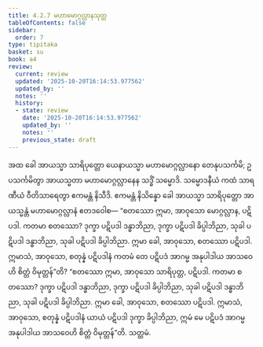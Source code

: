 ```yaml
---
title: 4.2.7 မဟာမောဂ္ဂလ္လာနသုတ္တ
tableOfContents: false
sidebar:
  order: 7
type: tipitaka
basket: su
book: a4
review:
  current: review
  updated: '2025-10-20T16:14:53.977562'
  updated_by: ''
  notes: ''
  history:
  - state: review
    date: '2025-10-20T16:14:53.977562'
    updated_by: ''
    notes: ''
    previous_state: draft
---
```



<DynamicBreadcrumb />


<ReviewStatus review={frontmatter.review} showDetails={true} />

<HypothesisAnnotation frontmatter={frontmatter} />

<Division number="167" book="a4" e="ch" v="15" p="472">

<Paragraph number="986" book="a4">
အထ ခေါ အာယသ္မာ သာရိပုတ္တော ယေနာယသ္မာ မဟာမောဂ္ဂလ္လာနော တေနုပသင်္ကမိ; ဥပသင်္ကမိတွာ အာယသ္မတာ မဟာမောဂ္ဂလ္လာနေန သဒ္ဓိံ သမ္မောဒိ. သမ္မောဒနီယံ ကထံ သာရဏီယံ ဝီတိသာရေတွာ ဧကမန္တံ နိသီဒိ. ဧကမန္တံ နိသိန္နော ခေါ အာယသ္မာ သာရိပုတ္တော အာယသ္မန္တံ မဟာမောဂ္ဂလ္လာနံ ဧတဒဝေါစ—
</Paragraph>

<Paragraph number="987" book="a4">
“စတဿော ဣမာ, အာဝုသော မောဂ္ဂလ္လာန, ပဋိပဒါ. ကတမာ စတဿော? ဒုက္ခာ ပဋိပဒါ ဒန္ဓာဘိညာ, ဒုက္ခာ ပဋိပဒါ ခိပ္ပါဘိညာ, သုခါ ပဋိပဒါ ဒန္ဓာဘိညာ, သုခါ ပဋိပဒါ ခိပ္ပါဘိညာ. ဣမာ ခေါ, အာဝုသော, စတဿော ပဋိပဒါ. ဣမာသံ, အာဝုသော, စတုန္နံ ပဋိပဒါနံ ကတမံ တေ ပဋိပဒံ အာဂမ္မ အနုပါဒါယ အာသဝေဟိ စိတ္တံ ဝိမုတ္တန်”တိ?
</Paragraph>

<Paragraph number="988" book="a4">
“စတဿော ဣမာ, အာဝုသော သာရိပုတ္တ, ပဋိပဒါ. ကတမာ စတဿော? ဒုက္ခာ ပဋိပဒါ ဒန္ဓာဘိညာ, ဒုက္ခာ ပဋိပဒါ ခိပ္ပါဘိညာ, သုခါ ပဋိပဒါ ဒန္ဓာဘိညာ, သုခါ ပဋိပဒါ ခိပ္ပါဘိညာ. ဣမာ ခေါ, အာဝုသော, စတဿော ပဋိပဒါ. ဣမာသံ, အာဝုသော, စတုန္နံ ပဋိပဒါနံ ယာယံ ပဋိပဒါ ဒုက္ခာ ခိပ္ပါဘိညာ, ဣမံ မေ ပဋိပဒံ အာဂမ္မ အနုပါဒါယ အာသဝေဟိ စိတ္တံ ဝိမုတ္တန်”တိ.

</Paragraph>
</Division>

<Paragraph number="989" type="center" book="a4">
သတ္တမံ.
</Paragraph>
